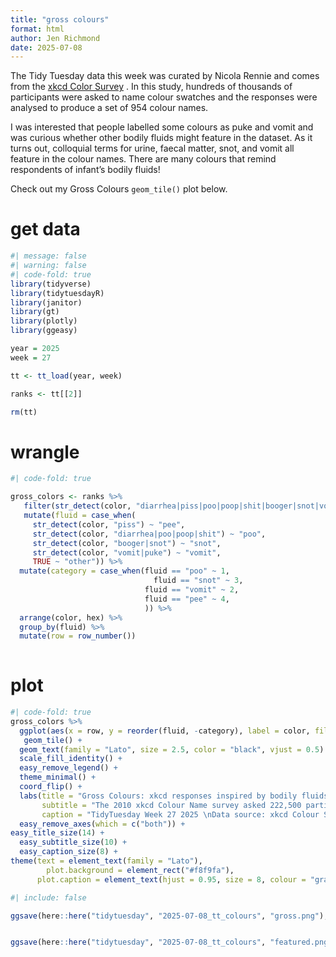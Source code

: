 ```yaml
---
title: "gross colours"
format: html
author: Jen Richmond
date: 2025-07-08
---
```



The Tidy Tuesday data this week was curated by Nicola Rennie and comes from the [xkcd Color Survey](https://blog.xkcd.com/2010/05/03/color-survey-results/) . In this study, hundreds of thousands of participants were asked to name colour swatches and the responses were analysed to produce a set of 954 colour names. 

I was interested that people labelled some colours as puke and vomit and was curious whether other bodily fluids might feature in the dataset. As it turns out, colloquial terms for urine, faecal matter, snot, and vomit all feature in the colour names. There are many colours that remind respondents of infant's bodily fluids! 

Check out my Gross Colours `geom_tile()` plot below. 


# get data

```r
#| message: false
#| warning: false
#| code-fold: true
library(tidyverse)
library(tidytuesdayR)
library(janitor)
library(gt)
library(plotly)
library(ggeasy)

year = 2025
week = 27

tt <- tt_load(year, week)

ranks <- tt[[2]]

rm(tt)
```


# wrangle

```r
#| code-fold: true

gross_colors <- ranks %>%
   filter(str_detect(color, "diarrhea|piss|poo|poop|shit|booger|snot|vomit|puke")) %>%
   mutate(fluid = case_when(
     str_detect(color, "piss") ~ "pee",
     str_detect(color, "diarrhea|poo|poop|shit") ~ "poo",
     str_detect(color, "booger|snot") ~ "snot", 
     str_detect(color, "vomit|puke") ~ "vomit",
     TRUE ~ "other")) %>%
  mutate(category = case_when(fluid == "poo" ~ 1, 
                                fluid == "snot" ~ 3, 
                              fluid == "vomit" ~ 2, 
                              fluid == "pee" ~ 4, 
                              )) %>%
  arrange(color, hex) %>%
  group_by(fluid) %>%
  mutate(row = row_number()) 
  
```

# plot

```r
#| code-fold: true
gross_colors %>%
  ggplot(aes(x = row, y = reorder(fluid, -category), label = color, fill = hex)) +
   geom_tile() +
  geom_text(family = "Lato", size = 2.5, color = "black", vjust = 0.5) + 
  scale_fill_identity() +
  easy_remove_legend() +
  theme_minimal() +
  coord_flip() +
  labs(title = "Gross Colours: xkcd responses inspired by bodily fluids", 
       subtitle = "The 2010 xkcd Colour Name survey asked 222,500 participants to name a set of colour \nswatches, resulting in a set of 954 crowdsourced colour names. \nResponses inspired by bodily fluids included piss, booger, snot, vomit, puke, poo, poop, shit, \nand diarrhea. Babies' bodily fluids feature prominently.", 
       caption = "TidyTuesday Week 27 2025 \nData source: xkcd Colour Survey") +
  easy_remove_axes(which = c("both")) +
easy_title_size(14) +
  easy_subtitle_size(10) +
  easy_caption_size(8) +
theme(text = element_text(family = "Lato"), 
        plot.background = element_rect("#f8f9fa"), 
      plot.caption = element_text(hjust = 0.95, size = 8, colour = "gray50"))


```

```r
#| include: false

ggsave(here::here("tidytuesday", "2025-07-08_tt_colours", "gross.png"), width = 6, height = 4,  bg = "#f8f9fa")


ggsave(here::here("tidytuesday", "2025-07-08_tt_colours", "featured.png"), width = 6, height = 4, bg = "#f8f9fa")
```

